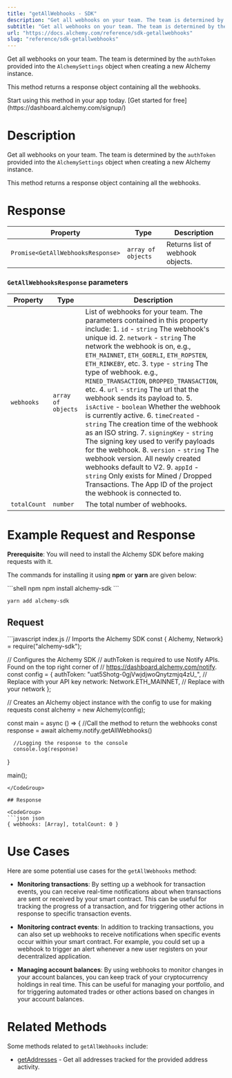 ```yaml
---
title: "getAllWebhooks - SDK"
description: "Get all webhooks on your team. The team is determined by the authToken provided into the AlchemySettings object when creating a new Alchemy instance. This method returns a response object containing all the webhooks."
subtitle: "Get all webhooks on your team. The team is determined by the authToken provided into the AlchemySettings object when creating a new Alchemy instance. This method returns a response object containing all the webhooks."
url: "https://docs.alchemy.com/reference/sdk-getallwebhooks"
slug: "reference/sdk-getallwebhooks"
---
```


Get all webhooks on your team. The team is determined by the `authToken` provided into the `AlchemySettings` object when creating a new Alchemy instance.

This method returns a response object containing all the webhooks.

<Tip title="Don’t have an API key?" icon="star">
  Start using this method in your app today. [Get started for free](https://dashboard.alchemy.com/signup/)
</Tip>

# Description

Get all webhooks on your team. The team is determined by the `authToken` provided into the `AlchemySettings` object when creating a new Alchemy instance.

This method returns a response object containing all the webhooks.

# Response

| Property                          | Type               | Description                      |
| --------------------------------- | ------------------ | -------------------------------- |
| `Promise<GetAllWebhooksResponse>` | `array of objects` | Returns list of webhook objects. |

### `GetAllWebhooksResponse` parameters

| Property     | Type               | Description                                                                                                                                                                                                                                                                                                                                                                                                                                                                                                                                                                                                                                                                                                                                                                                                                                                                             |
| ------------ | ------------------ | --------------------------------------------------------------------------------------------------------------------------------------------------------------------------------------------------------------------------------------------------------------------------------------------------------------------------------------------------------------------------------------------------------------------------------------------------------------------------------------------------------------------------------------------------------------------------------------------------------------------------------------------------------------------------------------------------------------------------------------------------------------------------------------------------------------------------------------------------------------------------------------- |
| `webhooks`   | `array of objects` | List of webhooks for your team. The parameters contained in this property include: 1. `id` - `string` The webhook's unique id. 2. `network` - `string` The network the webhook is on, e.g., `ETH_MAINNET`, `ETH_GOERLI`, `ETH_ROPSTEN`, `ETH_RINKEBY`, etc. 3. `type` - `string` The type of webhook. e.g., `MINED_TRANSACTION`, `DROPPED_TRANSACTION`, etc. 4. `url` - `string` The url that the webhook sends its payload to. 5. `isActive` - `boolean` Whether the webhook is currently active. 6. `timeCreated` - `string` The creation time of the webhook as an ISO string. 7. `signingKey` - `string` The signing key used to verify payloads for the webhook. 8. `version` - `string` The webhook version. All newly created webhooks default to V2. 9. `appId` - `string` Only exists for Mined / Dropped Transactions. The App ID of the project the webhook is connected to. |
| `totalCount` | `number`           | The total number of webhooks.                                                                                                                                                                                                                                                                                                                                                                                                                                                                                                                                                                                                                                                                                                                                                                                                                                                           |

# Example Request and Response

**Prerequisite**: You will need to install the Alchemy SDK before making requests with it.

The commands for installing it using **npm** or **yarn** are given below:

<CodeGroup>
  ```shell npm
  npm install alchemy-sdk
  ```

  ```shell yarn
  yarn add alchemy-sdk
  ```
</CodeGroup>

## Request

<CodeGroup>
  ```javascript index.js
  // Imports the Alchemy SDK
  const { Alchemy, Network} = require("alchemy-sdk");

  // Configures the Alchemy SDK
  // authToken is required to use Notify APIs. Found on the top right corner of
  // https://dashboard.alchemy.com/notify.
  const config = {
      authToken: "uat5Shotg-0gjVwjdjwoQnytzmjq4zU_", // Replace with your API key
      network: Network.ETH_MAINNET, // Replace with your network
  };

  // Creates an Alchemy object instance with the config to use for making requests
  const alchemy = new Alchemy(config);

  const main = async () => {
      //Call the method to return the webhooks
      const response = await alchemy.notify.getAllWebhooks()

      //Logging the response to the console
      console.log(response)
  }

  main();
  ```
</CodeGroup>

## Response

<CodeGroup>
  ```json json
  { webhooks: [Array], totalCount: 0 }
  ```
</CodeGroup>

# Use Cases

Here are some potential use cases for the `getAllWebhooks` method:

* **Monitoring transactions**: By setting up a webhook for transaction events, you can receive real-time notifications about when transactions are sent or received by your smart contract. This can be useful for tracking the progress of a transaction, and for triggering other actions in response to specific transaction events.

* **Monitoring contract events**: In addition to tracking transactions, you can also set up webhooks to receive notifications when specific events occur within your smart contract. For example, you could set up a webhook to trigger an alert whenever a new user registers on your decentralized application.

* **Managing account balances**: By using webhooks to monitor changes in your account balances, you can keep track of your cryptocurrency holdings in real time. This can be useful for managing your portfolio, and for triggering automated trades or other actions based on changes in your account balances.

# Related Methods

Some methods related to `getAllWebhooks` include:

* [getAddresses](/reference/getaddresses-sdk) - Get all addresses tracked for the provided address activity.
